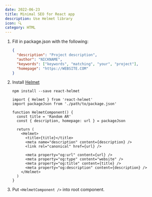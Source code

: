 ```yaml
---
date: 2022-06-23
title: Minimal SEO for React app
description: Use Helmet library
icon: 🔍
category: HTML
---
```


1. Fill in package.json with the following:

   ```json
   {
     "description": "Project description",
     "author": "NICKNAME",
     "keywords": ["keywords", "matching", "your", "project"],
     "homepage": "https://WEBSITE.COM"
   }
   ```

2. Install [Helmet](https://www.npmjs.com/package/react-helmet)

   `npm install --save react-helmet`

   ```tsx
   import { Helmet } from 'react-helmet'
   import packageJson from './path/to/package.json'

   function HelmetComponent() {
     const title = 'Random AR'
     const { description, homepage: url } = packageJson

     return (
       <Helmet>
         <title>{title}</title>
         <meta name="description" content={description} />
         <link rel="canonical" href={url} />

         <meta property="og:url" content={url} />
         <meta property="og:type" content="website" />
         <meta property="og:title" content={title} />
         <meta property="og:description" content={description} />
       </Helmet>
     )
   }
   ```

3. Put `<HelmetComponent />` into root component.
